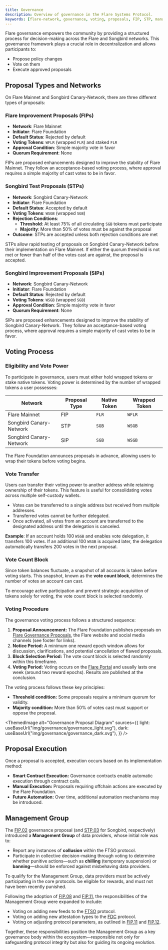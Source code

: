 ```yaml
---
title: Governance
description: Overview of governance in the Flare Systems Protocol.
keywords: [flare-network, governance, voting, proposals, FIP, STP, management]
---
```



Flare governance empowers the community by providing a structured process for decision-making across the Flare and Songbird networks.
This governance framework plays a crucial role in decentralization and allows participants to:

- Propose policy changes
- Vote on them
- Execute approved proposals

## Proposal Types and Networks

On Flare Mainnet and Songbird Canary-Network, there are three different types of proposals:

### Flare Improvement Proposals (FIPs)

- **Network**: Flare Mainnet
- **Initiator**: Flare Foundation
- **Default Status**: Rejected by default
- **Voting Tokens**: `WFLR` (wrapped `FLR`) and staked `FLR`
- **Approval Condition**: Simple majority vote in favor
- **Quorum Requirement**: None

FIPs are proposed enhancements designed to improve the stability of Flare Mainnet.
They follow an acceptance-based voting process, where approval requires a simple majority of cast votes to be in favor.

### Songbird Test Proposals (STPs)

- **Network**: Songbird Canary-Network
- **Initiator**: Flare Foundation
- **Default Status**: Accepted by default
- **Voting Tokens**: `WSGB` (wrapped `SGB`)
- **Rejection Conditions**:
  - **Threshold**: At least 75% of all circulating `SGB` tokens must participate
  - **Majority**: More than 50% of votes must be against the proposal
- **Outcome**: STPs are accepted unless both rejection conditions are met

STPs allow rapid testing of proposals on Songbird Canary-Network before their implementation on Flare Mainnet.
If either the quorum threshold is not met or fewer than half of the votes cast are against, the proposal is accepted.

### Songbird Improvement Proposals (SIPs)

- **Network**: Songbird Canary-Network
- **Initiator**: Flare Foundation
- **Default Status**: Rejected by default
- **Voting Tokens**: `WSGB` (wrapped `SGB`)
- **Approval Condition**: Simple majority vote in favor
- **Quorum Requirement**: None

SIPs are proposed enhancements designed to improve the stability of Songbird Canary-Network.
They follow an acceptance-based voting process, where approval requires a simple majority of cast votes to be in favor.

## Voting Process

### Eligibility and Vote Power

To participate in governance, users must either hold wrapped tokens or stake native tokens.
Voting power is determined by the number of wrapped tokens a user possesses:

| Network                 | Proposal Type | Native Token | Wrapped Token |
| ----------------------- | ------------- | ------------ | ------------- |
| Flare Mainnet           | FIP           | `FLR`        | `WFLR`        |
| Songbird Canary-Network | STP           | `SGB`        | `WSGB`        |
| Songbird Canary-Network | SIP           | `SGB`        | `WSGB`        |

The Flare Foundation announces proposals in advance, allowing users to wrap their tokens before voting begins.

### Vote Transfer

Users can transfer their voting power to another address while retaining ownership of their tokens.
This feature is useful for consolidating votes across multiple self-custody wallets.

- Votes can be transferred to a single address but received from multiple addresses.
- Transferred votes cannot be further delegated.
- Once activated, all votes from an account are transferred to the designated address until the delegation is canceled.

**Example**: If an account holds 100 `WSGB` and enables vote delegation, it transfers 100 votes.
If an additional 100 `WSGB` is acquired later, the delegation automatically transfers 200 votes in the next proposal.

### Vote Count Block

Since token balances fluctuate, a snapshot of all accounts is taken before voting starts.
This snapshot, known as the **vote count block**, determines the number of votes an account can cast.

To encourage active participation and prevent strategic acquisition of tokens solely for voting, the vote count block is selected randomly.

### Voting Procedure

The governance voting process follows a structured sequence:

1. **Proposal Announcement:** The Flare Foundation publishes proposals on [Flare Governance Proposals](https://proposals.flare.network/), the Flare website and social media channels (see footer for links).
2. **Notice Period:** A minimum one reward epoch window allows for discussion, clarifications, and potential cancellation of flawed proposals.
3. **Block Selection Period:** The vote count block is selected randomly within this timeframe.
4. **Voting Period:** Voting occurs on the [Flare Portal](https://portal.flare.network/) and usually lasts one week (around two reward epochs). Results are published at the conclusion.

The voting process follows these key principles:

- **Threshold condition:** Some proposals require a minimum quorum for validity.
- **Majority condition:** More than 50% of votes cast must support or oppose the proposal.

<ThemedImage
  alt="Governance Proposal Diagram"
  sources={{
    light: useBaseUrl("img/governance/governance_light.svg"),
    dark: useBaseUrl("img/governance/governance_dark.svg"),
  }}
/>

## Proposal Execution

Once a proposal is accepted, execution occurs based on its implementation method:

- **Smart Contract Execution:** Governance contracts enable automatic execution through contract calls.
- **Manual Execution:** Proposals requiring offchain actions are executed by the Flare Foundation.
- **Future Automation:** Over time, additional automation mechanisms may be introduced.

## Management Group

The [FIP.02](https://proposals.flare.network/FIP/FIP_2.html) governance proposal (and [STP.03](https://proposals.flare.network/STP/STP_3.html) for Songbird, respectively) introduced a **Management Group** of data providers, whose initial role was to:

- Report any instances of **collusion** within the FTSO protocol.
- Participate in collective decision-making through voting to determine whether punitive actions—such as **chilling** (temporary suspension) or **banning**—should be enforced against misbehaving data providers.

To qualify for the Management Group, data providers must be actively participating in the core protocols. be eligible for rewards, and must not have been recently punished.

Following the adoption of [FIP.08](https://proposals.flare.network/FIP/FIP_8.html) and [FIP.11](https://proposals.flare.network/FIP/FIP_11.html), the responsibilities of the Management Group were expanded to include:

- Voting on adding new feeds to the [FTSO](/ftso/overview) protocol.
- Voting on adding new attestation types to the [FDC](/fdc/overview) protocol.
- Voting on adjusting protocol parameters, as outlined in [FIP.11](https://proposals.flare.network/FIP/FIP_11.html) and [FIP.12](https://proposals.flare.network/FIP/FIP_12.html).

Together, these responsibilities position the Management Group as a key governance body within the ecosystem—responsible not only for safeguarding protocol integrity but also for guiding its ongoing evolution.
